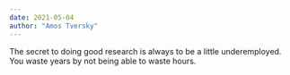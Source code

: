 ```yaml
---
date: 2021-05-04
author: "Amos Tversky"
---
```


The secret to doing good research is always to be a little underemployed. You waste years by not being able to waste hours. 
